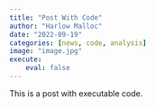 ```yaml
---
title: "Post With Code"
author: "Harlow Malloc"
date: "2022-09-19"
categories: [news, code, analysis]
image: "image.jpg"
execute:
    eval: false
---
```


This is a post with executable code.
